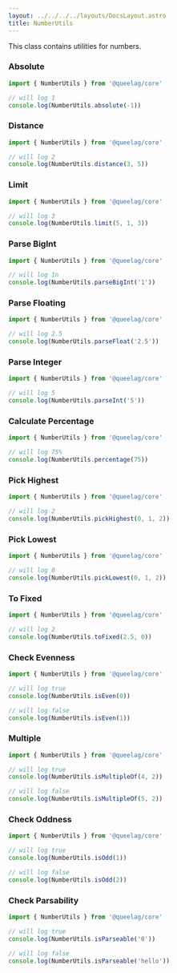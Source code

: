 ```yaml
---
layout: ../../../../layouts/DocsLayout.astro
title: NumberUtils
---
```


This class contains utilities for numbers.

### Absolute

```ts
import { NumberUtils } from '@queelag/core'

// will log 1
console.log(NumberUtils.absolute(-1))
```

### Distance

```ts
import { NumberUtils } from '@queelag/core'

// will log 2
console.log(NumberUtils.distance(3, 5))
```

### Limit

```ts
import { NumberUtils } from '@queelag/core'

// will log 3
console.log(NumberUtils.limit(5, 1, 3))
```

### Parse BigInt

```ts
import { NumberUtils } from '@queelag/core'

// will log 1n
console.log(NumberUtils.parseBigInt('1'))
```

### Parse Floating

```ts
import { NumberUtils } from '@queelag/core'

// will log 2.5
console.log(NumberUtils.parseFloat('2.5'))
```

### Parse Integer

```ts
import { NumberUtils } from '@queelag/core'

// will log 5
console.log(NumberUtils.parseInt('5'))
```

### Calculate Percentage

```ts
import { NumberUtils } from '@queelag/core'

// will log 75%
console.log(NumberUtils.percentage(75))
```

### Pick Highest

```ts
import { NumberUtils } from '@queelag/core'

// will log 2
console.log(NumberUtils.pickHighest(0, 1, 2))
```

### Pick Lowest

```ts
import { NumberUtils } from '@queelag/core'

// will log 0
console.log(NumberUtils.pickLowest(0, 1, 2))
```

### To Fixed

```ts
import { NumberUtils } from '@queelag/core'

// will log 2
console.log(NumberUtils.toFixed(2.5, 0))
```

### Check Evenness

```ts
import { NumberUtils } from '@queelag/core'

// will log true
console.log(NumberUtils.isEven(0))

// will log false
console.log(NumberUtils.isEven(1))
```

### Multiple

```ts
import { NumberUtils } from '@queelag/core'

// will log true
console.log(NumberUtils.isMultipleOf(4, 2))

// will log false
console.log(NumberUtils.isMultipleOf(5, 2))
```

### Check Oddness

```ts
import { NumberUtils } from '@queelag/core'

// will log true
console.log(NumberUtils.isOdd(1))

// will log false
console.log(NumberUtils.isOdd(2))
```

### Check Parsability

```ts
import { NumberUtils } from '@queelag/core'

// will log true
console.log(NumberUtils.isParseable('0'))

// will log false
console.log(NumberUtils.isParseable('hello'))
```
